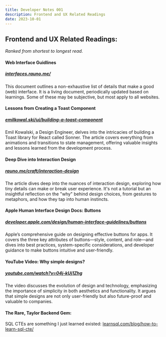 ```yaml
---
title: Developer Notes 001
description: Frontend and UX Related Readings
date: 2023-10-01
---
```


## Frontend and UX Related Readings:

_Ranked from shortest to longest read._

#### Web Interface Guidlines

##### [interfaces.rauno.me/](https://interfaces.rauno.me/)

This document outlines a non-exhaustive list of details that make a good (web) interface. It is a living document, periodically updated based on learnings. Some of these may be subjective, but most apply to all websites.

#### Lessons from Creating a Toast Component

##### [emilkowal.ski/ui/building-a-toast-component](https://emilkowal.ski/ui/building-a-toast-component)

Emil Kowalski, a Design Engineer, delves into the intricacies of building a Toast library for React called Sonner. The article covers everything from animations and transitions to state management, offering valuable insights and lessons learned from the development process.

#### Deep Dive into Interaction Design

##### [rauno.me/craft/interaction-design](https://rauno.me/craft/interaction-design)

The article dives deep into the nuances of interaction design, exploring how tiny details can make or break user experience. It's not a tutorial but an insightful reflection on the "why" behind design choices, from gestures to metaphors, and how they tap into human instincts.

#### Apple Human Interface Design Docs: Buttons

##### [developer.apple.com/design/human-interface-guidelines/buttons](https://developer.apple.com/design/human-interface-guidelines/buttons)

Apple’s comprehensive guide on designing effective buttons for apps. It covers the three key attributes of buttons—style, content, and role—and dives into best practices, system-specific considerations, and developer guidance to make buttons intuitive and user-friendly.

#### YouTube Video: Why simple designs?

##### [youtube.com/watch?v=04j-kUj1Zhg](https://www.youtube.com/watch?v=04j-kUj1Zhg)

The video discusses the evolution of design and technology, emphasizing the importance of simplicity in both aesthetics and functionality. It argues that simple designs are not only user-friendly but also future-proof and valuable to companies.

#### The Rare, Taylor Backend Gem:

SQL CTEs are something I just learned existed: [learnsql.com/blog/how-to-learn-sql-cte/](https://learnsql.com/blog/how-to-learn-sql-cte/)
